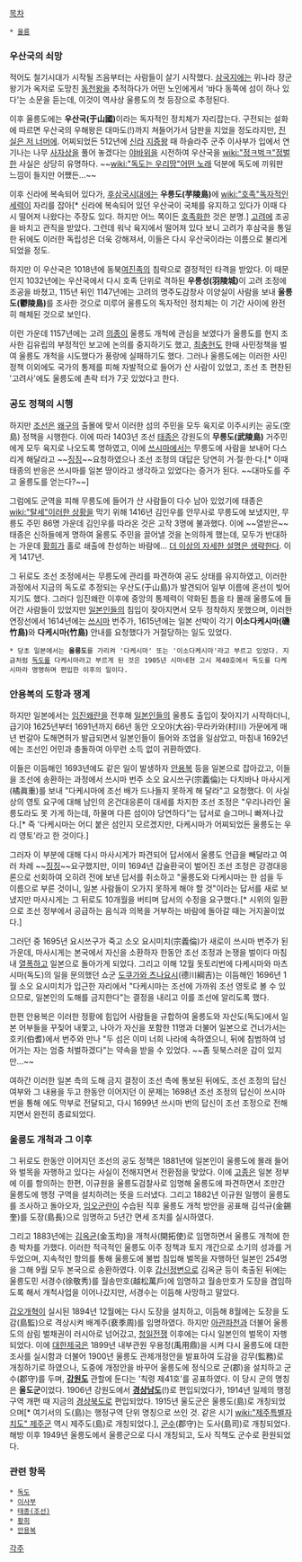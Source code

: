 [[목차]]

 * [[울릉]]

=== 우산국의 쇠망 ===
적어도 철기시대가 시작될 즈음부터는 사람들이 살기 시작했다. [[삼국지]]에는 위나라 장군 왕기가 옥저로 도망친 [[동천왕]]을 추적하다가 어떤 노인에게서 '바다 동쪽에 섬이 하나 있다'는 소문을 듣는데, 이것이 역사상 울릉도의 첫 등장으로 추정된다.

이후 울릉도에는 '''우산국(于山國)'''이라는 독자적인 정치체가 자리잡는다. 구전되는 설화에 따르면 우산국의 우해왕은 대마도(!)까지 쳐들어가서 담판을 지었을 정도라지만, [[진실은 저 너머에]]. 어찌되었든 512년에 [[신라]] [[지증왕]] 때 하슬라주 군주 이사부가 입에서 연기나는 나무 [[사자]]상을 풀어 놓겠다는 [[야바위]]을 시전하여 우산국을 [[wiki:"정ㅋ벅ㅋ"정벌]]한 사실은 상당히 유명하다. ~~[[wiki:"독도는 우리땅"어떤 노래]] 덕분에 독도에 끼워판 느낌이 들지만 어쨌든...~~

이후 신라에 복속되어 있다가, [[후삼국시대]]에는 '''우릉도(芋陵島)'''에 [[wiki:"호족"독자적인 세력]]이 자리를 잡아[* 신라에 복속되어 있던 우산국이 국체를 유지하고 있다가 이때 다시 떨어져 나왔다는 주장도 있다. 하지만 어느 쪽이든 [[호족]]화한 것은 분명.] [[고려]]에 조공을 바치고 관직을 받았다. 그런데 워낙 육지에서 떨어져 있다 보니 고려가 후삼국을 통일한 뒤에도 이러한 독립성은 더욱 강해져서, 이들은 다시 우산국이라는 이름으로 불리게 되었을 정도.

하지만 이 우산국은 1018년에 동북[[여진]]족의 침략으로 결정적인 타격을 받았다. 이 때문인지 1032년에는 우산국에서 다시 호족 단위로 격하된 '''우릉성(羽陵城)'''이 고려 조정에 조공을 바쳤고, 115년 뒤인 1147년에는 고려의 명주도감창사 이양실이 사람을 보내 '''울릉도(鬱陵島)'''를 조사한 것으로 미루어 울릉도의 독자적인 정치체는 이 기간 사이에 완전히 해체된 것으로 보인다.

이런 가운데 1157년에는 고려 [[의종]]이 울릉도 개척에 관심을 보였다가 울릉도를 현지 조사한 김유립의 부정적인 보고에 논의를 중지하기도 했고, [[최충헌]]도 한때 사민정책을 벌여 울릉도 개척을 시도했다가 풍랑에 실패하기도 했다. 그러나 울릉도에는 이러한 사민정책 이외에도 국가의 통제를 피해 자발적으로 들어가 산 사람이 있었고, 조선 초 편찬된 '고려사'에도 울릉도에 촌락 터가 7곳 있었다고 한다.

=== 공도 정책의 시행 === 
하지만 [[조선]]은 [[왜구]]의 출몰에 맞서 이러한 섬의 주민을 모두 육지로 이주시키는 공도(空島) 정책을 시행한다. 이에 따라 1403년 조선 [[태종]]은 강원도의 '''무릉도(武陵島)''' 거주민에게 모두 육지로 나오도록 명하였고, 이에 [[쓰시마]]에서는 무릉도에 사람을 보내어 다스리게 해달라고 ~~[[징징]]~~요청하였으나 조선 조정의 대답은 당연히 거·절·한·다.[* 이때 태종의 반응은 쓰시마를 일본 땅이라고 생각하고 있었다는 증거가 된다. ~~대마도를 주고 울릉도를 얻는다?~~]

그럼에도 군역을 피해 무릉도에 들어가 산 사람들이 다수 남아 있었기에 태종은 [[wiki:"탈세"이러한 상황]]을 막기 위해 1416년 김인우를 안무사로 무릉도에 보냈지만, 무릉도 주민 86명 가운데 김인우를 따라온 것은 고작 3명에 불과했다. 이에 ~~열받은~~ 태종은 신하들에게 명하여 울릉도 주민을 끌어낼 것을 논의하게 했는데, 모두가 반대하는 가운데 [[황희]]가 홀로 쇄출에 찬성하는 바람에... [[더 이상의 자세한 설명은 생략한다]]. 이게 1417년.

그 뒤로도 조선 조정에서는 무릉도에 관리를 파견하여 공도 상태를 유지하였고, 이러한 과정에서 지금의 독도로 추정되는 우산도(于山島)가 발견되어 일부 이름에 혼선이 빚어지기도 했다. 그러다 임진왜란 이후에 중앙의 통제력이 약화된 틈을 타 몰래 울릉도에 들어간 사람들이 있었지만 [[일본인]]들의 침입이 잦아지면서 모두 정착하지 못했으며, 이러한 연장선에서 1614년에는 [[쓰시마]] 번주가, 1615년에는 일본 선박이 각기 '''이소다케시마(磯竹島)'''와 '''다케시마(竹島)''' 안내를 요청했다가 거절당하는 일도 있었다.

 * 당초 일본에서는 '''울릉도'''를 가리켜 '다케시마' 또는 '이소다케시마'라고 부르고 있었다. 지금처럼 [[독도]]를 다케시마라고 부르게 된 것은 1905년 시마네현 고시 제40호에서 독도를 다케시마라 명명하며 편입한 이후의 일이다.

=== 안용복의 도항과 쟁계 ===
하지만 일본에서는 [[임진왜란]]을 전후해 [[일본인]]들의 울릉도 출입이 잦아지기 시작하더니, 급기야 1625년부터 1691년까지 66년 동안 오오야(大谷)·무라카와(村川) 가문에게 매년 번갈아 도해면허가 발급되면서 일본인들이 들어와 조업을 일삼았고, 마침내 1692년에는 조선인 어민과 충돌하여 아무런 소득 없이 귀환하였다.

이들은 이듬해인 1693년에도 같은 일이 발생하자 [[안용복]] 등을 일본으로 잡아갔고, 이들을 조선에 송환하는 과정에서 쓰시마 번주 소오 요시쓰구(宗義倫)는 다치바나 마사시게(橘眞重)를 보내 "다케시마에 조선 배가 드나들지 못하게 해 달라"고 요청했다. 이 사실상의 영토 요구에 대해 남인의 온건대응론이 대세를 차지한 조선 조정은 "우리나라인 울릉도라도 못 가게 하는데, 하물며 다른 섬이야 당연하다"는 답서로 슬그머니 빠져나갔다.[* 즉 '다케시마는 어디 붙은 섬인지 모르겠지만, 다케시마가 어찌되었든 울릉도는 우리 영토'라고 한 것이다.]

그러자 이 부분에 대해 다시 마사시게가 파견되어 답서에서 울릉도 언급을 빼달라고 여러 차례 ~~[[징징]]~~요구했지만, 이미 1694년 갑술환국이 벌어진 조선 조정은 강경대응론으로 선회하여 오히려 전에 보낸 답서를 취소하고 "울릉도와 다케시마는 한 섬을 두 이름으로 부른 것이니, 일본 사람들이 오가지 못하게 해야 할 것"이라는 답서를 새로 보냈지만 마사시게는 그 뒤로도 10개월을 버티며 답서의 수정을 요구했다.[* 시위의 일환으로 조선 정부에서 공급하는 음식과 의복을 거부하는 바람에 돌아갈 때는 거지꼴이었다.]

그러던 중 1695년 요시쓰구가 죽고 소오 요시미치(宗義倫)가 새로이 쓰시마 번주가 된 가운데, 마사시게는 본국에서 자신을 소환하자 한동안 조선 조정과 논쟁을 벌이다 마침내 [[열폭]]하고 일본으로 돌아가게 되었다. 그리고 이해 12월 돗토리번에 다케시마와 마츠시마(독도)의 일을 문의했던 쇼군 [[도쿠가와 츠나요시]](德川綱吉)는 이듬해인 1696년 1월 소오 요시미치가 입근한 자리에서 "다케시마는 조선에 가까워 조선 영토로 볼 수 있으므로, 일본인의 도해를 금지한다"는 결정을 내리고 이를 조선에 알리도록 했다.

한편 안용복은 이러한 정황에 힘입어 사람들을 규합하여 울릉도와 자산도(독도)에서 일본 어부들을 꾸짖어 내쫓고, 나아가 자신을 포함한 11명과 더불어 일본으로 건너가서는 호키(伯耆)에서 번주와 만나 "두 섬은 이미 너희 나라에 속하였으니, 뒤에 침범하여 넘어가는 자는 엄중 처벌하겠다"는 약속을 받을 수 있었다. ~~좀 뒷북스러운 감이 있지만...~~

여하간 이러한 일본 측의 도해 금지 결정이 조선 측에 통보된 뒤에도, 조선 조정의 답신 여부와 그 내용을 두고 한동안 이어지던 이 문제는 1698년 조선 조정의 답신이 쓰시마 번을 통해 에도 막부로 전달되고, 다시 1699년 쓰시마 번의 답신이 조선 조정으로 전해지면서 완전히 종료되었다.

=== 울릉도 개척과 그 이후 ===
그 뒤로도 한동안 이어지던 조선의 공도 정책은 1881년에 일본인이 울릉도에 몰래 들어와 벌목을 자행하고 있다는 사실이 전해지면서 전환점을 맞았다. 이에 [[고종]]은 일본 정부에 이를 항의하는 한편, 이규원을 울릉도검찰사로 임명해 울릉도에 파견하면서 조만간 울릉도에 행정 구역을 설치하려는 뜻을 드러냈다. 그리고 1882년 이규원 일행이 울릉도를 조사하고 돌아오자, [[임오군란]]이 수습된 직후 울릉도 개척 방안을 공표해 김석규(金錫奎)를 도장(島長)으로 임명하고 5년간 면세 조치를 실시하였다.

그리고 1883년에는 [[김옥균]](金玉均)을 개척사(開拓使)로 임명하면서 울릉도 개척에 한층 박차를 가했다. 이러한 적극적인 울릉도 이주 정책과 토지 개간으로 소기의 성과를 거두었으며, 지속적인 항의를 통해 울릉도에 불법 침입해 벌목을 자행하던 일본인 254명을 그해 9월 모두 본국으로 송환하였다. 이후 [[갑신정변]]으로 김옥균 등이 축출된 뒤에는 울릉도민 서경수(徐敬秀)를 월송만호(越松萬戶)에 임명하고 월송만호가 도장을 겸임하도록 해서 개척사업을 이어나갔지만, 서경수는 이듬해 사망하고 말았다.

[[갑오개혁]]이 실시된 1894년 12월에는 다시 도장을 설치하고, 이듬해 8월에는 도장을 도감(島監)으로 격상시켜 배계주(裵季周)를 임명하였다. 하지만 [[아관파천]]과 더불어 울릉도의 삼림 벌채권이 러시아로 넘어갔고, [[청일전쟁]] 이후에는 다시 일본인의 벌목이 자행되었다. 이에 [[대한제국]]은 1899년 내부관원 우용정(禹用鼎)을 시켜 다시 울릉도에 대한 조사를 실시함과 더불어 1900년 울릉도 관제개정안을 발표하여 도감을 감무(監務)로 개칭하기로 하였으나, 도중에 개정안을 바꾸어 울릉도에 정식으로 군(郡)을 설치하고 군수(郡守)를 두며, '''[[강원도]]''' 관할에 둔다는 '칙령 제41호'를 공표하였다. 이 당시 군의 명칭은 '''울도군'''이었다. 1906년 강원도에서 '''[[경상남도]]'''(!)로 편입되었다가, 1914년 일제의 행정구역 개편 때 지금의 [[경상북도]]로 편입되었다. 1915년 울도군은 울릉도(島)로 개칭되었으며[* 여기서의 도(島)는 행정구역 단위 명칭으로 쓰인 것. 같은 시기 [[wiki:"제주특별자치도" 제주군]] 역시 제주도(島)로 개칭되었다.], [[군수]](郡守)는 도사(島司)로 개칭되었다. 해방 이후 1949년 울릉도에서 울릉군으로 다시 개칭되고, 도사 직책도 군수로 환원되었다.
=== 관련 항목 ===
 * [[독도]]
 * [[이사부]]
 * [[태종(조선)]]
 * [[황희]]
 * [[안용복]]

[[각주]]

